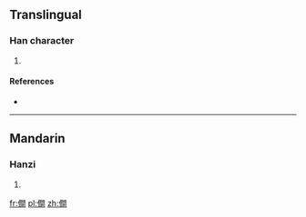 ==Translingual==

===Han character===
{{Han char|rn=9|rad=人|as=12|sn=14|four=|canj=人日弓日 (OANA)}}

# {{defn|Han|sort=人12}}

====References====
* {{Han ref|kx=0118.051|hdz=80009.050|uh=50F4|ud=20724}}

----

==Mandarin==

===Hanzi===
{{cmn-hanzi|pin=[[xiàn]] ([[xian4]])|wg=hsien<sup>4</sup>}}

# {{defn|Mandarin|sort=人12}}

[[fr:僴]]
[[pl:僴]]
[[zh:僴]]